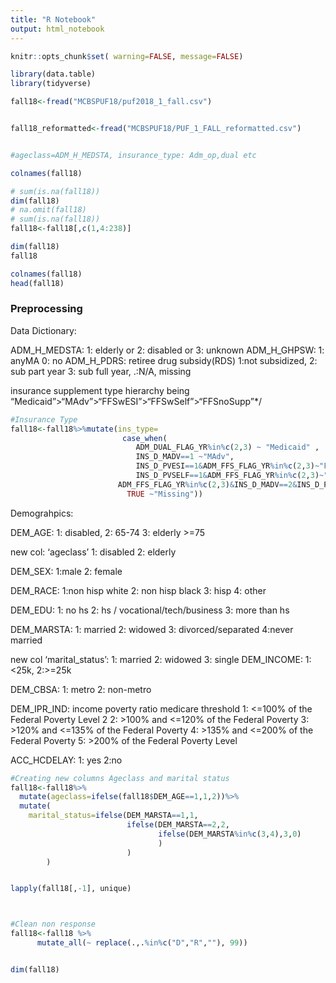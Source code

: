 ```yaml
---
title: "R Notebook"
output: html_notebook
---
```


```r
knitr::opts_chunk$set( warning=FALSE, message=FALSE)
```


```r
library(data.table)
library(tidyverse)

fall18<-fread("MCBSPUF18/puf2018_1_fall.csv")


fall18_reformatted<-fread("MCBSPUF18/PUF_1_FALL_reformatted.csv")


#ageclass=ADM_H_MEDSTA, insurance_type: Adm_op,dual etc

colnames(fall18)
```




```r

# sum(is.na(fall18))
dim(fall18)
# na.omit(fall18)
# sum(is.na(fall18))
fall18<-fall18[,c(1,4:238)]

dim(fall18)
fall18

colnames(fall18)
head(fall18)
```


### Preprocessing

Data Dictionary:

ADM_H_MEDSTA: 1: elderly or 2: disabled or  3: unknown
ADM_H_GHPSW: 1: anyMA 0: no
ADM_H_PDRS: retiree drug subsidy(RDS) 1:not subsidized, 2: sub part year 3: sub full year, .:N/A, missing

insurance supplement type hierarchy being "Medicaid">"MAdv">"FFSwESI">"FFSwSelf">"FFSnoSupp"*/


```r
#Insurance Type
fall18<-fall18%>%mutate(ins_type=
                         case_when(
                            ADM_DUAL_FLAG_YR%in%c(2,3) ~ "Medicaid" ,
                            INS_D_MADV==1 ~"MAdv",
                            INS_D_PVESI==1&ADM_FFS_FLAG_YR%in%c(2,3)~"FFSwESI",
                            INS_D_PVSELF==1&ADM_FFS_FLAG_YR%in%c(2,3)~"FFSwSelf",
                        ADM_FFS_FLAG_YR%in%c(2,3)&INS_D_MADV==2&INS_D_PVESI==2&INS_D_PVSELF==2~"OnlyFFS",
                          TRUE ~"Missing"))


```


Demograhpics:

DEM_AGE: 1: disabled, 2: 65-74 3: elderly >=75 

new col: 'ageclass' 1: disabled 2: elderly

DEM_SEX: 1:male 2: female

DEM_RACE: 1:non hisp white 2: non hisp black 3: hisp 4: other

DEM_EDU: 1: no hs 2: hs / vocational/tech/business
3: more than hs

DEM_MARSTA: 1: married 2: widowed 3: divorced/separated 4:never married

new col 'marital_status': 1: married 2: widowed 3: single
DEM_INCOME: 1: <25k, 2:>=25k

DEM_CBSA: 1: metro 2: non-metro

DEM_IPR_IND: income poverty ratio medicare threshold 
1: <=100% of the Federal Poverty Level                            2  2: >100% and <=120% of the Federal Poverty                    3: >120% and <=135% of the Federal Poverty                        4: >135% and <=200% of the Federal Poverty                       5: >200% of the Federal Poverty Level 

ACC_HCDELAY: 1: yes 2:no
```r

#Creating new columns Ageclass and marital status
fall18<-fall18%>%
  mutate(ageclass=ifelse(fall18$DEM_AGE==1,1,2))%>%
  mutate(
    marital_status=ifelse(DEM_MARSTA==1,1,
                          ifelse(DEM_MARSTA==2,2,
                                 ifelse(DEM_MARSTA%in%c(3,4),3,0)
                                 )
                          )
        )


lapply(fall18[,-1], unique)



#Clean non response
fall18<-fall18 %>%
      mutate_all(~ replace(.,.%in%c("D","R",""), 99))


dim(fall18)




```

